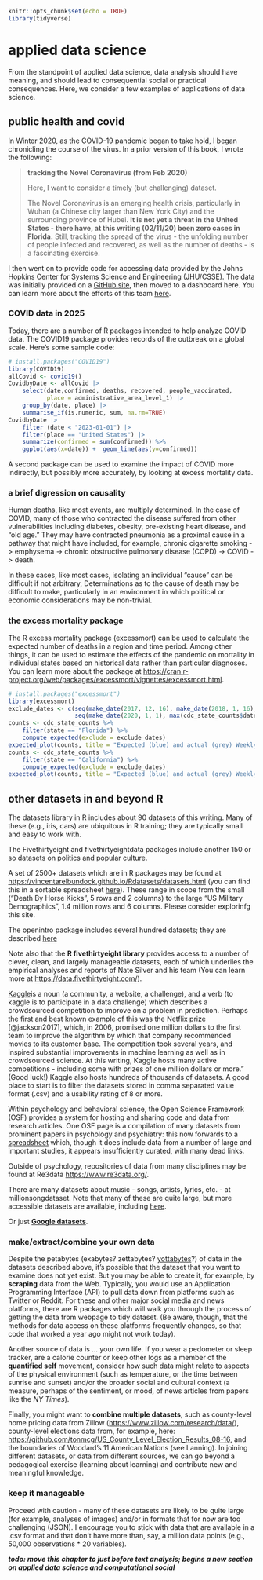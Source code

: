 ```r
knitr::opts_chunk$set(echo = TRUE)
library(tidyverse)
```

# applied data science

From the standpoint of applied data science, data analysis should have meaning, and should lead to consequential social or practical consequences. Here, we consider a few examples of applications of data science.

## public health and covid

In Winter 2020, as the COVID-19 pandemic began to take hold, I began chronicling the course of the virus. In a prior version of this book, I wrote the following:

> **tracking the Novel Coronavirus (from Feb 2020)**
>
> Here, I want to consider a timely (but challenging) dataset.
>
> The Novel Coronavirus is an emerging health crisis, particularly in Wuhan (a Chinese city larger than New York City) and the surrounding province of Hubei. **It is not yet a threat in the United States - there have, at this writing (02/11/20) been zero cases in Florida.** Still, tracking the spread of the virus - the unfolding number of people infected and recovered, as well as the number of deaths - is a fascinating exercise.

I then went on to provide code for accessing data provided by the Johns Hopkins Center for Systems Science and Engineering (JHU/CSSE). The data was initially provided on a [GitHub site](https://github.com/CSSEGISandData/COVID-19), then moved to a dashboard here. You can learn more about the efforts of this team [here](https://coronavirus.jhu.edu/).

### COVID data in 2025

Today, there are a number of R packages intended to help analyze COVID data. The COVID19 package provides records of the outbreak on a global scale. Here's some sample code:

```r
# install.packages("COVID19")
library(COVID19)
allCovid <- covid19()
CovidbyDate <- allCovid |>
    select(date,confirmed, deaths, recovered, people_vaccinated,
           place = administrative_area_level_1) |>
    group_by(date, place) |>
    summarise_if(is.numeric, sum, na.rm=TRUE)
CovidbyDate |>
    filter (date < "2023-01-01") |>
    filter(place == "United States") |>
    summarize(confirmed = sum(confirmed)) %>%
    ggplot(aes(x=date)) +  geom_line(aes(y=confirmed))

```

A second package can be used to examine the impact of COVID more indirectly, but possibly more accurately, by looking at excess mortality data.

### a brief digression on causality

Human deaths, like most events, are multiply determined. In the case of COVID, many of those who contracted the disease suffered from other vulnerabilities including diabetes, obesity, pre-existing heart disease, and "old age." They may have contracted pneumonia as a proximal cause in a pathway that might have included, for example, chronic cigarette smoking -\> emphysema -\> chronic obstructive pulmonary disease (COPD) -\> COVID -\> death.

In these cases, like most cases, isolating an individual "cause" can be difficult if not arbitrary, Determinations as to the cause of death may be difficult to make, particularly in an environment in which political or economic considerations may be non-trivial.

### the excess mortality package

The R excess mortality package (excessmort) can be used to calculate the expected number of deaths in a region and time period. Among other things, it can be used to estimate the effects of the pandemic on mortality in individual states based on historical data rather than particular diagnoses. You can learn more about the package at <https://cran.r-project.org/web/packages/excessmort/vignettes/excessmort.html>.

```r

# install.packages("excessmort")
library(excessmort)
exclude_dates <- c(seq(make_date(2017, 12, 16), make_date(2018, 1, 16), by = "day"),
                   seq(make_date(2020, 1, 1), max(cdc_state_counts$date), by = "day")) 
counts <- cdc_state_counts %>%
    filter(state == "Florida") %>%
    compute_expected(exclude = exclude_dates)
expected_plot(counts, title = "Expected (blue) and actual (grey) Weekly Mortality Counts in Florida")
counts <- cdc_state_counts %>%
    filter(state == "California") %>%
    compute_expected(exclude = exclude_dates)
expected_plot(counts, title = "Expected (blue) and actual (grey) Weekly Mortality Counts in California")
```

## other datasets in and beyond R

The datasets library in R includes about 90 datasets of this writing. Many of these (e.g., iris, cars) are ubiquitous in R training; they are typically small and easy to work with.

The Fivethirtyeight and fivethirtyeightdata packages include another 150 or so datasets on politics and popular culture.

A set of 2500+ datasets which are in R packages may be found at <https://vincentarelbundock.github.io/Rdatasets/datasets.html> (you can find this in a sortable spreadsheet [here](https://github.com/vincentarelbundock/Rdatasets/blob/master/datasets.csv)). These range in scope from the small ("Death By Horse Kicks", 5 rows and 2 columns) to the large "US Military Demographics", 1.4 million rows and 6 columns. Please consider explorinfg this site.

The openintro package includes several hundred datasets; they are described [here](https://cran.r-project.org/web/packages/openintro/openintro.pdf)

Note also that the **R fivethirtyeight library** provides access to a number of clever, clean, and largely manageable datasets, each of which underlies the empirical analyses and reports of Nate Silver and his team (You can learn more at <https://data.fivethirtyeight.com/>).

[Kaggle](https://www.kaggle.com/account/login?phase=startSignInTab&returnUrl=%2F)is a noun (a community, a website, a challenge), and a verb (to kaggle is to participate in a data challenge) which describes a crowdsourced competition to improve on a problem in prediction. Perhaps the first and best known example of this was the Netflix prize [@jackson2017], which, in 2006, promised one million dollars to the first team to improve the algorithm by which that company recommended movies to its customer base. The competition took several years, and inspired substantial improvements in machine learning as well as in crowdsourced science. At this writing, Kaggle hosts many active competitions - including some with prizes of one million dollars or more." (Good luck!) Kaggle also hosts hundreds of thousands of datasets. A good place to start is to filter the datasets stored in comma separated value format (.csv) and a usability rating of 8 or more.

Within psychology and behavioral science, the Open Science Framework (OSF) provides a system for hosting and sharing code and data from research articles. One OSF page is a compilation of many datasets from prominent papers in psychology and psychiatry: this now forwards to a [spreadsheet](https://docs.google.com/spreadsheets/d/1ejOJTNTL5ApCuGTUciV0REEEAqvhI2Rd2FCoj7afops/edit?gid=0#gid=0) which, though it does include data from a number of large and important studies, it appears insufficiently curated, with many dead links.

Outside of psychology, repositories of data from many disciplines may be found at Re3data <https://www.re3data.org/>.

There are many datasets about music - songs, artists, lyrics, etc. - at millionsongdataset. Note that many of these are quite large, but more accessible datasets are available, including [here](https://github.com/mdeff/fma/blob/master/README.md).

Or just [**Google datasets**](https://toolbox.google.com/datasetsearch).

### make/extract/combine your own data

Despite the petabytes (exabytes? zettabytes? [yottabytes](https://en.wikipedia.org/wiki/Yottabyte)?) of data in the datasets described above, it's possible that the dataset that you want to examine does not yet exist. But you may be able to create it, for example, by **scraping** data from the Web. Typically, you would use an Application Programming Interface (API) to pull data down from platforms such as Twitter or Reddit. For these and other major social media and news platforms, there are R packages which will walk you through the process of getting the data from webpage to tidy dataset. (Be aware, though, that the methods for data access on these platforms frequently changes, so that code that worked a year ago might not work today).

Another source of data is ... your own life. If you wear a pedometer or sleep tracker, are a calorie counter or keep other logs as a member of the **quantified self** movement, consider how such data might relate to aspects of the physical environment (such as temperature, or the time between sunrise and sunset) and/or the broader social and cultural context (a measure, perhaps of the sentiment, or mood, of news articles from papers like the *NY Times*).

Finally, you might want to **combine multiple datasets**, such as county-level home pricing data from Zillow (<https://www.zillow.com/research/data/>), county-level elections data from, for example, here: <https://github.com/tonmcg/US_County_Level_Election_Results_08-16>, and the boundaries of Woodard's 11 American Nations (see Lanning). In joining different datasets, or data from different sources, we can go beyond a pedagogical exercise (learning about learning) and contribute new and meaningful knowledge.

### keep it manageable

Proceed with caution - many of these datasets are likely to be quite large (for example, analyses of images) and/or in formats that for now are too challenging (JSON). I encourage you to stick with data that are available in a .csv format and that don't have more than, say, a million data points (e.g., 50,000 observations \* 20 variables).

***todo: move this chapter to just before text analysis; begins a new section on applied data science and computational social***
